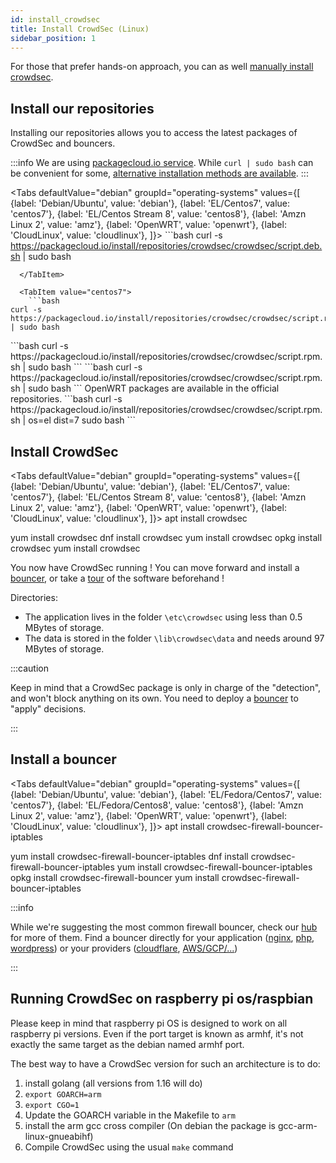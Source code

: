 ```yaml
---
id: install_crowdsec
title: Install CrowdSec (Linux)
sidebar_position: 1
---
```



For those that prefer hands-on approach, you can as well [manually install crowdsec](/user_guides/building.md).

## Install our repositories

Installing our repositories allows you to access the latest packages of CrowdSec and bouncers.

:::info
We are using [packagecloud.io service](https://packagecloud.io/crowdsec/crowdsec/).
While `curl | sudo bash` can be convenient for some, [alternative installation methods are available](https://packagecloud.io/crowdsec/crowdsec/install#manual).
:::


<Tabs
  defaultValue="debian"
  groupId="operating-systems"
  values={[
    {label: 'Debian/Ubuntu', value: 'debian'},
    {label: 'EL/Centos7', value: 'centos7'},
    {label: 'EL/Centos Stream 8', value: 'centos8'},
    {label: 'Amzn Linux 2', value: 'amz'},
    {label: 'OpenWRT', value: 'openwrt'},
    {label: 'CloudLinux', value: 'cloudlinux'},
  ]}>
  <TabItem value="debian">
    ```bash
curl -s https://packagecloud.io/install/repositories/crowdsec/crowdsec/script.deb.sh | sudo bash
```
  </TabItem>
  
  <TabItem value="centos7">
    ```bash
curl -s https://packagecloud.io/install/repositories/crowdsec/crowdsec/script.rpm.sh | sudo bash
```
  </TabItem>

  <TabItem value="centos8">
    ```bash
curl -s https://packagecloud.io/install/repositories/crowdsec/crowdsec/script.rpm.sh | sudo bash
```
  </TabItem>

  <TabItem value="amz">
    ```bash
curl -s https://packagecloud.io/install/repositories/crowdsec/crowdsec/script.rpm.sh | sudo bash
```
  </TabItem>

  <TabItem value="openwrt">
    OpenWRT packages are available in the official repositories.
  </TabItem>

  <TabItem value="cloudlinux">
    ```bash
curl -s https://packagecloud.io/install/repositories/crowdsec/crowdsec/script.rpm.sh | os=el dist=7 sudo bash
```
  </TabItem>
</Tabs>



## Install CrowdSec

<Tabs
  defaultValue="debian"
  groupId="operating-systems"
  values={[
    {label: 'Debian/Ubuntu', value: 'debian'},
    {label: 'EL/Centos7', value: 'centos7'},
    {label: 'EL/Centos Stream 8', value: 'centos8'},
    {label: 'Amzn Linux 2', value: 'amz'},
    {label: 'OpenWRT', value: 'openwrt'},
    {label: 'CloudLinux', value: 'cloudlinux'},
  ]}>
  <TabItem value="debian">
    <CodeBlock className="language-bash">apt install crowdsec</CodeBlock>
  </TabItem>
  
  <TabItem value="centos7">
    <CodeBlock className="language-bash">yum install crowdsec</CodeBlock>
  </TabItem>

  <TabItem value="centos8">
    <CodeBlock className="language-bash">dnf install crowdsec</CodeBlock>
  </TabItem>

  <TabItem value="amz">
    <CodeBlock className="language-bash">yum install crowdsec</CodeBlock>
  </TabItem>

  <TabItem value="openwrt">
    <CodeBlock className="language-bash">opkg install crowdsec</CodeBlock>
  </TabItem>

  <TabItem value="cloudlinux">
    <CodeBlock className="language-bash">yum install crowdsec</CodeBlock>
  </TabItem>
</Tabs>

<!-- TBD : fix links -->

You now have CrowdSec running ! You can move forward and install a [bouncer](/bouncers/intro.md), or take a [tour](/getting_started/crowdsec_tour.md) of the software beforehand !

Directories:

* The application lives in the folder `\etc\crowdsec` using less than 0.5 MBytes of storage.
* The data is stored in the folder `\lib\crowdsec\data` and needs around 97 MBytes of storage.

:::caution

Keep in mind that a CrowdSec package is only in charge of the "detection", and won't block anything on its own.
You need to deploy a [bouncer](/bouncers/intro.md) to "apply" decisions.

:::


## Install a bouncer


<Tabs
  defaultValue="debian"
  groupId="operating-systems"
  values={[
    {label: 'Debian/Ubuntu', value: 'debian'},
    {label: 'EL/Fedora/Centos7', value: 'centos7'},
    {label: 'EL/Fedora/Centos8', value: 'centos8'},
    {label: 'Amzn Linux 2', value: 'amz'},
    {label: 'OpenWRT', value: 'openwrt'},
    {label: 'CloudLinux', value: 'cloudlinux'},
  ]}>
  <TabItem value="debian">
    <CodeBlock className="language-bash">apt install crowdsec-firewall-bouncer-iptables</CodeBlock>
  </TabItem>
  
  <TabItem value="centos7">
      <CodeBlock className="language-bash">yum install crowdsec-firewall-bouncer-iptables</CodeBlock>
  </TabItem>
  <TabItem value="centos8">
    <CodeBlock className="language-bash">dnf install crowdsec-firewall-bouncer-iptables</CodeBlock>
  </TabItem>
  <TabItem value="amz">
    <CodeBlock className="language-bash">yum install crowdsec-firewall-bouncer-iptables</CodeBlock>
  </TabItem>
  <TabItem value="openwrt">
    <CodeBlock className="language-bash">opkg install crowdsec-firewall-bouncer</CodeBlock>
  </TabItem>
  <TabItem value="cloudlinux">
      <CodeBlock className="language-bash">yum install crowdsec-firewall-bouncer-iptables</CodeBlock>
  </TabItem>
</Tabs>


:::info

While we're suggesting the most common firewall bouncer, check our [hub](https://hub.crowdsec.net) for more of them.
Find a bouncer directly for your application ([nginx](https://hub.crowdsec.net/author/crowdsecurity/bouncers/cs-nginx-bouncer), [php](https://github.com/crowdsecurity/php-cs-bouncer), [wordpress](https://hub.crowdsec.net/author/crowdsecurity/bouncers/cs-wordpress-bouncer)) or your providers ([cloudflare](https://hub.crowdsec.net/author/crowdsecurity/bouncers/cs-cloudflare-bouncer), [AWS/GCP/...](https://hub.crowdsec.net/author/fallard84/bouncers/cs-cloud-firewall-bouncer)) 

:::

## Running CrowdSec on raspberry pi os/raspbian 

Please keep in mind that raspberry pi OS is designed to work on all
raspberry pi versions. Even if the port target is known as armhf, it's
not exactly the same target as the debian named armhf port.

The best way to have a CrowdSec version for such an architecture is to
do:

1. install golang (all versions from 1.16 will do)
2. `export GOARCH=arm`
3. `export CGO=1`
4. Update the GOARCH variable in the Makefile to `arm`
5. install the arm gcc cross compiler (On debian the package is gcc-arm-linux-gnueabihf)
6. Compile CrowdSec using the usual `make` command

